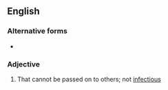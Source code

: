 ==English==

===Alternative forms===
* {{l|en|non-communicable}}

===Adjective===
{{en-adj}}

# {{lb|en|of a disease}} That cannot be passed on to others; not [[infectious]]